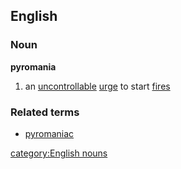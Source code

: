 ==English==
===Noun===
{{wikipedia}}
'''pyromania'''
# an [[uncontrollable]] [[urge]] to start [[fire]]s
===Related terms===
*[[pyromaniac]]
[[category:English nouns]]